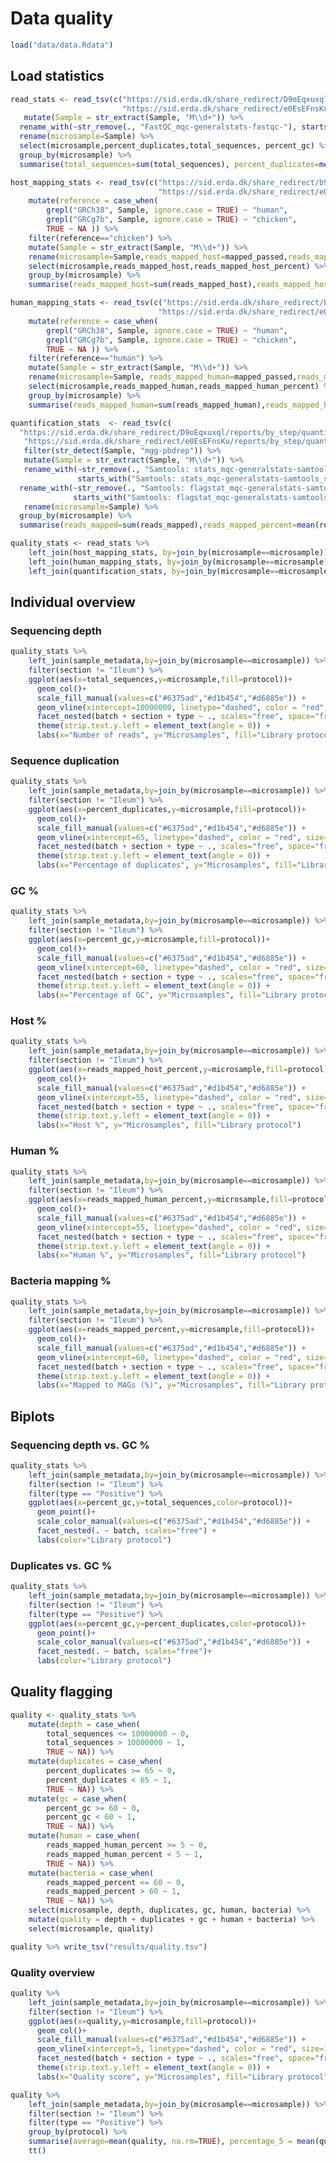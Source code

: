 # Data quality

```r
load("data/data.Rdata")
```

## Load statistics

```r
read_stats <- read_tsv(c("https://sid.erda.dk/share_redirect/D9oEqxuxql/reports/by_step/reads_data/multiqc_general_stats.txt",
                         "https://sid.erda.dk/share_redirect/e0EsEFnsKu/reports/by_step/reads_data/multiqc_general_stats.txt")) %>%
   mutate(Sample = str_extract(Sample, "M\\d+")) %>%
  rename_with(~str_remove(., "FastQC_mqc-generalstats-fastqc-"), starts_with("FastQC_mqc-generalstats-fastqc-")) %>%
  rename(microsample=Sample) %>%
  select(microsample,percent_duplicates,total_sequences, percent_gc) %>%
  group_by(microsample) %>%
  summarise(total_sequences=sum(total_sequences), percent_duplicates=mean(percent_duplicates), percent_gc=mean(percent_gc))
```

```r
host_mapping_stats <- read_tsv(c("https://sid.erda.dk/share_redirect/b9ZbTPY0kQ/reports/by_step/preprocess_data/multiqc_samtools_flagstat.txt",
                                 "https://sid.erda.dk/share_redirect/e0EsEFnsKu/reports/by_step/preprocess_data/multiqc_samtools_flagstat.txt")) %>%
    mutate(reference = case_when(
        grepl("GRCh38", Sample, ignore.case = TRUE) ~ "human",
        grepl("GRCg7b", Sample, ignore.case = TRUE) ~ "chicken",
        TRUE ~ NA )) %>%
    filter(reference=="chicken") %>%
    mutate(Sample = str_extract(Sample, "M\\d+")) %>%
    rename(microsample=Sample,reads_mapped_host=mapped_passed,reads_mapped_host_percent=mapped_passed_pct) %>%
    select(microsample,reads_mapped_host,reads_mapped_host_percent) %>%
    group_by(microsample) %>%
    summarise(reads_mapped_host=sum(reads_mapped_host),reads_mapped_host_percent=mean(reads_mapped_host_percent))
```

```r
human_mapping_stats <- read_tsv(c("https://sid.erda.dk/share_redirect/b9ZbTPY0kQ/reports/by_step/preprocess_data/multiqc_samtools_flagstat.txt",
                                 "https://sid.erda.dk/share_redirect/e0EsEFnsKu/reports/by_step/preprocess_data/multiqc_samtools_flagstat.txt")) %>%
    mutate(reference = case_when(
        grepl("GRCh38", Sample, ignore.case = TRUE) ~ "human",
        grepl("GRCg7b", Sample, ignore.case = TRUE) ~ "chicken",
        TRUE ~ NA )) %>%
    filter(reference=="human") %>%
    mutate(Sample = str_extract(Sample, "M\\d+")) %>%
    rename(microsample=Sample, reads_mapped_human=mapped_passed,reads_mapped_human_percent=mapped_passed_pct) %>%
    select(microsample,reads_mapped_human,reads_mapped_human_percent) %>%
    group_by(microsample) %>%
    summarise(reads_mapped_human=sum(reads_mapped_human),reads_mapped_human_percent=mean(reads_mapped_human_percent))
```

```r
quantification_stats  <- read_tsv(c(
  "https://sid.erda.dk/share_redirect/D9oEqxuxql/reports/by_step/quantify_data/multiqc_general_stats.txt",
   "https://sid.erda.dk/share_redirect/e0EsEFnsKu/reports/by_step/quantify_data/multiqc_general_stats.txt")) %>%
   filter(str_detect(Sample, "mgg-pbdrep")) %>%
   mutate(Sample = str_extract(Sample, "M\\d+")) %>%
   rename_with(~str_remove(., "Samtools: stats_mqc-generalstats-samtools_stats-"), 
               starts_with("Samtools: stats_mqc-generalstats-samtools_stats-")) %>%
  rename_with(~str_remove(., "Samtools: flagstat_mqc-generalstats-samtools_flagstat-"),
              starts_with("Samtools: flagstat_mqc-generalstats-samtools_flagstat-")) %>%
   rename(microsample=Sample) %>%
  group_by(microsample) %>%
  summarise(reads_mapped=sum(reads_mapped),reads_mapped_percent=mean(reads_mapped_percent))
```

```r
quality_stats <- read_stats %>%
    left_join(host_mapping_stats, by=join_by(microsample==microsample)) %>%
    left_join(human_mapping_stats, by=join_by(microsample==microsample)) %>%
    left_join(quantification_stats, by=join_by(microsample==microsample))
```

## Individual overview

### Sequencing depth

```r
quality_stats %>%
    left_join(sample_metadata,by=join_by(microsample==microsample)) %>%
    filter(section != "Ileum") %>%
    ggplot(aes(x=total_sequences,y=microsample,fill=protocol))+
      geom_col()+
      scale_fill_manual(values=c("#6375ad","#d1b454","#d6885e")) +
      geom_vline(xintercept=10000000, linetype="dashed", color = "red", size=1) + 
      facet_nested(batch + section + type ~ ., scales="free", space="free", switch = "y") +
      theme(strip.text.y.left = element_text(angle = 0)) +
      labs(x="Number of reads", y="Microsamples", fill="Library protocol")
```

### Sequence duplication

```r
quality_stats %>%
    left_join(sample_metadata,by=join_by(microsample==microsample)) %>%
    filter(section != "Ileum") %>%
    ggplot(aes(x=percent_duplicates,y=microsample,fill=protocol))+
      geom_col()+
      scale_fill_manual(values=c("#6375ad","#d1b454","#d6885e")) +
      geom_vline(xintercept=65, linetype="dashed", color = "red", size=1) + 
      facet_nested(batch + section + type ~ ., scales="free", space="free", switch = "y") +
      theme(strip.text.y.left = element_text(angle = 0)) +
      labs(x="Percentage of duplicates", y="Microsamples", fill="Library protocol")
```

### GC %

```r
quality_stats %>%
    left_join(sample_metadata,by=join_by(microsample==microsample)) %>%
    filter(section != "Ileum") %>%
    ggplot(aes(x=percent_gc,y=microsample,fill=protocol))+
      geom_col()+
      scale_fill_manual(values=c("#6375ad","#d1b454","#d6885e")) +
      geom_vline(xintercept=60, linetype="dashed", color = "red", size=1) + 
      facet_nested(batch + section + type ~ ., scales="free", space="free", switch = "y") +
      theme(strip.text.y.left = element_text(angle = 0)) +
      labs(x="Percentage of GC", y="Microsamples", fill="Library protocol")
```

### Host %

```r
quality_stats %>%
    left_join(sample_metadata,by=join_by(microsample==microsample)) %>%
    filter(section != "Ileum") %>%
    ggplot(aes(x=reads_mapped_host_percent,y=microsample,fill=protocol))+
      geom_col()+
      scale_fill_manual(values=c("#6375ad","#d1b454","#d6885e")) +
      geom_vline(xintercept=55, linetype="dashed", color = "red", size=1) + 
      facet_nested(batch + section + type ~ ., scales="free", space="free", switch = "y") +
      theme(strip.text.y.left = element_text(angle = 0)) +
      labs(x="Host %", y="Microsamples", fill="Library protocol")
```

### Human %

```r
quality_stats %>%
    left_join(sample_metadata,by=join_by(microsample==microsample)) %>%
    filter(section != "Ileum") %>%
    ggplot(aes(x=reads_mapped_human_percent,y=microsample,fill=protocol))+
      geom_col()+
      scale_fill_manual(values=c("#6375ad","#d1b454","#d6885e")) +
      geom_vline(xintercept=55, linetype="dashed", color = "red", size=1) + 
      facet_nested(batch + section + type ~ ., scales="free", space="free", switch = "y") +
      theme(strip.text.y.left = element_text(angle = 0)) +
      labs(x="Human %", y="Microsamples", fill="Library protocol")
```

### Bacteria mapping %

```r
quality_stats %>%
    left_join(sample_metadata,by=join_by(microsample==microsample)) %>%
    filter(section != "Ileum") %>%
    ggplot(aes(x=reads_mapped_percent,y=microsample,fill=protocol))+
      geom_col()+
      scale_fill_manual(values=c("#6375ad","#d1b454","#d6885e")) +
      geom_vline(xintercept=60, linetype="dashed", color = "red", size=1) + 
      facet_nested(batch + section + type ~ ., scales="free", space="free", switch = "y") +
      theme(strip.text.y.left = element_text(angle = 0)) +
      labs(x="Mapped to MAGs (%)", y="Microsamples", fill="Library protocol")
```

## Biplots

### Sequencing depth vs. GC %

```r
quality_stats %>%
    left_join(sample_metadata,by=join_by(microsample==microsample)) %>%
    filter(section != "Ileum") %>%
    filter(type == "Positive") %>%
    ggplot(aes(x=percent_gc,y=total_sequences,color=protocol))+
      geom_point()+
      scale_color_manual(values=c("#6375ad","#d1b454","#d6885e")) +
      facet_nested(. ~ batch, scales="free") +
      labs(color="Library protocol")
```

### Duplicates vs. GC %

```r
quality_stats %>%
    left_join(sample_metadata,by=join_by(microsample==microsample)) %>%
    filter(section != "Ileum") %>%
    filter(type == "Positive") %>%
    ggplot(aes(x=percent_gc,y=percent_duplicates,color=protocol))+
      geom_point()+
      scale_color_manual(values=c("#6375ad","#d1b454","#d6885e")) +
      facet_nested(. ~ batch, scales="free")+
      labs(color="Library protocol")
```

## Quality flagging

```r
quality <- quality_stats %>%
    mutate(depth = case_when(
        total_sequences <= 10000000 ~ 0,
        total_sequences > 10000000 ~ 1,
        TRUE ~ NA)) %>%
    mutate(duplicates = case_when(
        percent_duplicates >= 65 ~ 0,
        percent_duplicates < 65 ~ 1,
        TRUE ~ NA)) %>%
    mutate(gc = case_when(
        percent_gc >= 60 ~ 0,
        percent_gc < 60 ~ 1,
        TRUE ~ NA)) %>%
    mutate(human = case_when(
        reads_mapped_human_percent >= 5 ~ 0,
        reads_mapped_human_percent < 5 ~ 1,
        TRUE ~ NA)) %>%
    mutate(bacteria = case_when(
        reads_mapped_percent <= 60 ~ 0,
        reads_mapped_percent > 60 ~ 1,
        TRUE ~ NA)) %>%
    select(microsample, depth, duplicates, gc, human, bacteria) %>%
    mutate(quality = depth + duplicates + gc + human + bacteria) %>%
    select(microsample, quality)

quality %>% write_tsv("results/quality.tsv")
```

### Quality overview

```r
quality %>%
    left_join(sample_metadata,by=join_by(microsample==microsample)) %>%
    filter(section != "Ileum") %>%
    ggplot(aes(x=quality,y=microsample,fill=protocol))+
      geom_col()+
      scale_fill_manual(values=c("#6375ad","#d1b454","#d6885e")) +
      geom_vline(xintercept=5, linetype="dashed", color = "red", size=1) + 
      facet_nested(batch + section + type ~ ., scales="free", space="free", switch = "y") +
      theme(strip.text.y.left = element_text(angle = 0)) +
      labs(x="Quality score", y="Microsamples", fill="Library protocol")
```

```r
quality %>%
    left_join(sample_metadata,by=join_by(microsample==microsample)) %>%
    filter(section != "Ileum") %>%
    filter(type == "Positive") %>%
    group_by(protocol) %>%
    summarise(average=mean(quality, na.rm=TRUE), percentage_5 = mean(quality == 5, na.rm = TRUE) * 100) %>%
    tt()
```